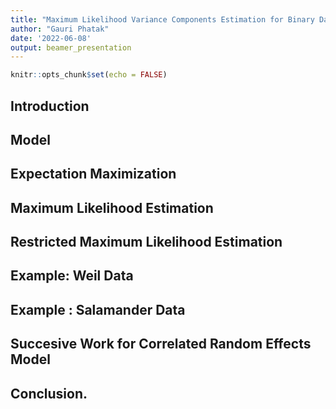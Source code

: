 ```yaml
---
title: "Maximum Likelihood Variance Components Estimation for Binary Data"
author: "Gauri Phatak"
date: '2022-06-08'
output: beamer_presentation
---
```


```r
knitr::opts_chunk$set(echo = FALSE)
```

## Introduction

## Model

## Expectation Maximization

## Maximum Likelihood Estimation

## Restricted Maximum Likelihood Estimation

## Example: Weil Data

## Example : Salamander Data

## Succesive Work for Correlated Random Effects Model

## Conclusion.